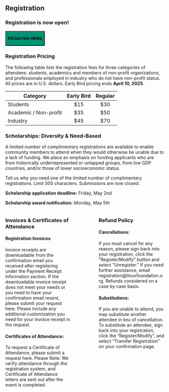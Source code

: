 ## Registration

### Registration is now open!

<button class="btn btn-primary" style="background-color: #009473" onclick="window.location.href=&#39;https://events.zoom.us/ev/Ary4n0gHYgxRCElrRRk-VtYMY7U1RqFT6ceYf8FmTErQlMuI9H7A~ArHKCkWO_DutzLw_AdvOKPtA6RVDz12I4PBqXncSsqdpum5kFyRtEovYWA&#39;">

**REGISTER HERE**

</button>

### Registration Pricing

The following table lists the registration fees for three categories of attendees: students, academics and members of non-profit organizations, and professionals employed in industry who do not have non-profit status. All prices are in U.S. dollars. Early Bird pricing ends **April 10, 2025**.

| Category              | Early Bird | Regular |
|-----------------------|:----------:|:-------:|
| Students              |    \$15    |  \$30   |
| Academic / Non-profit |    \$35    |  \$50   |
| Industry              |    \$45    |  \$70   |

### Scholarships: Diversity & Need-Based

A limited number of complimentary registrations are available to enable community members to attend when they would otherwise be unable due to a lack of funding. We place an emphasis on funding applicants who are from historically underrepresented or untapped groups, from low GDP countries, and/or those of lower socioeconomic status.

Tell us why you need one of the limited number of complimentary registrations. Limit 500 characters. Submissions are now closed.

<!-- Submit [here](https://docs.google.com/forms/d/e/1FAIpQLSdGQ_QqQdOmAvuT_1oLMC_LFVgWeq3NBJ013tVJizklv4bm5g/viewform?usp=header). -->

**Scholarship application deadline:** Friday, May 2nd

**Scholarship award notification:** Monday, May 5th

:::::: columns
::: {.column width="45%"}
### Invoices & Certificates of Attendance

#### Registration Invoices

Invoice receipts are downloadable from the confirmation email you received after registering under the Payment Receipt Information section. If the downloadable invoice receipt does not meet your needs or you need to have your confirmation email resent, please submit your request here. Please include any additional customization you need for your invoice receipt in the request.

#### Certificates of Attendance:

To request a Certificate of Attendance, please submit a request here. Please Note: We verify attendance through the registration system, and Certificate of Attendance letters are sent out after the event is completed.
:::

::: {.column width="10%"}
<!-- empty column to create gap -->
:::

::: {.column width="45%"}
### Refund Policy

#### Cancellations:

If you must cancel for any reason, please sign back into your registration, click the “Register/Modify” button and select “Unregister.” If you need further assistance, email registration\@linuxfoundation.org. Refunds considered on a case by case basis.

#### Substitutions:

If you are unable to attend, you may substitute another attendee in lieu of cancellation. To substitute an attendee, sign back into your registration, click the “Register/Modify”, and select “Transfer Registration” on your confirmation page.
:::
::::::
